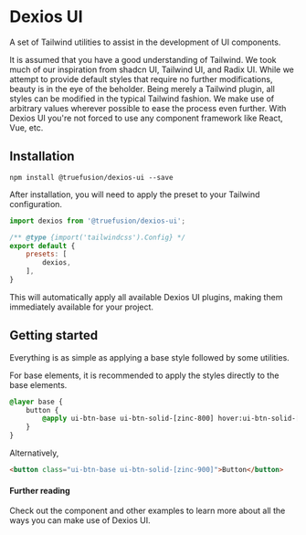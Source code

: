 
<Meta title="Dexios UI" />

# Dexios UI 

A set of Tailwind utilities to assist in the development of UI components.

It is assumed that you have a good understanding of Tailwind.
We took much of our inspiration from shadcn UI, Tailwind UI, and Radix UI.
While we attempt to provide default styles that require no further modifications, beauty is in the eye of the beholder.
Being merely a Tailwind plugin, all styles can be modified in the typical Tailwind fashion.
We make use of arbitrary values wherever possible to ease the process even further.
With Dexios UI you're not forced to use any component framework like React, Vue, etc.

## Installation 

```shell
npm install @truefusion/dexios-ui --save
```

After installation, you will need to apply the preset to your Tailwind configuration.

```js
import dexios from '@truefusion/dexios-ui';

/** @type {import('tailwindcss').Config} */
export default {
	presets: [
		dexios,
	],
}
```

This will automatically apply all available Dexios UI plugins, making them immediately available for your project.

## Getting started

Everything is as simple as applying a base style followed by some utilities.

For base elements, it is recommended to apply the styles directly to the base elements.

```css
@layer base {
	button {
		@apply ui-btn-base ui-btn-solid-[zinc-800] hover:ui-btn-solid-[zinc-900];
	}
}
```

Alternatively, 

```html
<button class="ui-btn-base ui-btn-solid-[zinc-900]">Button</button>
```

#### Further reading

Check out the component and other examples to learn more about all the ways you can make use of Dexios UI.
